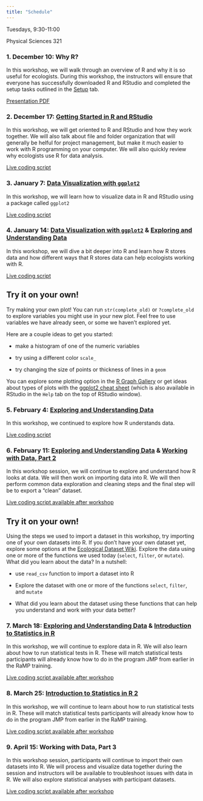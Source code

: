 ```yaml
---
title: "Schedule"
---
```


Tuesdays, 9:30-11:00

Physical Sciences 321

### 1. December 10: Why R?

In this workshop, we will walk through an overview of R and why it is so useful for ecologists. During this workshop, the instructors will ensure that everyone has successfully downloaded R and RStudio and completed the setup tasks outlined in the [Setup](https://anamtk.github.io/NAU_R_Workshop2024/setup.html) tab.

[Presentation PDF](https://github.com/anamtk/NAU_R_Workshop2024/blob/main/sessions/Why%20R.pdf)

### 2. December 17: [Getting Started in R and RStudio](https://datacarpentry.github.io/R-ecology-lesson-alternative/introduction-r-rstudio.html)

In this workshop, we will get oriented to R and RStudio and how they work together. We will also talk about file and folder organization that will generally be helful for project management, but make it much easier to work with R programming on your computer. We will also quickly review why ecologists use R for data analysis.

[Live coding script](https://github.com/anamtk/NAU_R_Workshop2024/blob/main/livecoding/01_gettingstarted.R)

### 3. January 7: [Data Visualization with `ggplot2`](https://datacarpentry.github.io/R-ecology-lesson-alternative/visualizing-ggplot.html)

In this workshop, we will learn how to visualize data in R and RStudio using a package called `ggplot2`

[Live coding script](https://github.com/anamtk/NAU_R_Workshop2024/blob/main/livecoding/02_plotsinggplot2.R)

### 4. January 14: [Data Visualization with `ggplot2`](https://datacarpentry.github.io/R-ecology-lesson-alternative/visualizing-ggplot.html) & [Exploring and Understanding Data](https://datacarpentry.github.io/R-ecology-lesson-alternative/how-r-thinks-about-data.html)

In this workshop, we will dive a bit deeper into R and learn how R stores data and how different ways that R stores data can help ecologists working with R.

[Live coding script](https://github.com/anamtk/NAU_R_Workshop2024/blob/main/livecoding/02_plotsinggplot2.R)

::: {.callout-note appearance="minimal"}
## Try it on your own!

Try making your own plot! You can run `str(complete_old)` or `?complete_old` to explore variables you might use in your new plot. Feel free to use variables we have already seen, or some we haven't explored yet.

Here are a couple ideas to get you started:

-   make a histogram of one of the numeric variables

-   try using a different color `scale_`

-   try changing the size of points or thickness of lines in a `geom`

You can explore some plotting option in the [R Graph Gallery](https://r-graph-gallery.com/) or get ideas about types of plots with the [ggplot2 cheat sheet](https://rstudio.github.io/cheatsheets/html/data-visualization.html) (which is also available in RStudio in the `Help` tab on the top of RStudio window).
:::

### 5. February 4: [Exploring and Understanding Data](https://datacarpentry.github.io/R-ecology-lesson-alternative/how-r-thinks-about-data.html) 

In this workshop, we continued to explore how R understands data.

[Live coding script](https://github.com/anamtk/NAU_R_Workshop2024/blob/main/livecoding/03_exploring_data.R)

### 6. February 11: [Exploring and Understanding Data](https://datacarpentry.github.io/R-ecology-lesson-alternative/how-r-thinks-about-data.html) & [Working with Data, Part 2](https://datacarpentry.github.io/R-ecology-lesson-alternative/working-with-data.html)

In this workshop session, we will continue to explore and understand how R looks at data. We will then work on importing data into R. We will then perform common data exploration and cleaning steps and the final step will be to export a "clean" dataset.

[Live coding script available after workshop]()

::: {.callout-note appearance="minimal"}
## Try it on your own!

Using the steps we used to import a dataset in this workshop, try importing one of your own datasets into R. If you don't have your own dataset yet, explore some options at the [Ecological Dataset Wiki](https://ecologicaldata.org/find-data). Explore the data using one or more of the functions we used today (`select`, `filter`, or `mutate`). What did you learn about the data? In a nutshell:

-   use `read_csv` function to import a dataset into R

-   Explore the dataset with one or more of the functions `select`, `filter`, and `mutate`

-   What did you learn about the dataset using these functions that can help you understand and work with your data better?
:::

### 7. March 18: [Exploring and Understanding Data](https://datacarpentry.github.io/R-ecology-lesson-alternative/how-r-thinks-about-data.html)  & [Introduction to Statistics in R](https://anamtk.github.io/stats_workshop/Introduction_to_Statistics.html)

In this workshop, we will continue to explore data in R. We will also learn about how to run statistical tests in R. These will match statistical tests participants will already know how to do in the program JMP from earlier in the RaMP training.

[Live coding script available after workshop]()

### 8. March 25: [Introduction to Statistics in R 2](https://anamtk.github.io/stats_workshop/Introduction_to_Statistics.html)

In this workshop, we will continue to learn about how to run statistical tests in R. These will match statistical tests participants will already know how to do in the program JMP from earlier in the RaMP training.

[Live coding script available after workshop]()

### 9. April 15: Working with Data, Part 3

In this workshop session, participants will continue to import their own datasets into R. We will process and visualize data together during the session and instructors will be available to troubleshoot issues with data in R. We will also explore statistical analyses with participant datasets.

[Live coding script available after workshop]()
